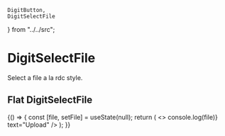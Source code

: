     DigitButton,
    DigitSelectFile
} from "../../src";

# DigitSelectFile

Select a file a la rdc style.

<Meta title="Others/DigitSelectFile" component={DigitSelectFile} />

## Flat DigitSelectFile

<Preview>
    <Story name="Flat file select">
        {() => {
            const [file, setFile] = useState(null);
            return (
                <>
                    <DigitSelectFile
                        selectedFileName={file != null ? file.name : null}
                        onSelectFile={setFile}
                        buttonProps={{raised: true}}
                    />
                    <DigitButton disabled={file == null} primary raised onClick={() => console.log(file)} text="Upload" />
                </>
            );
        }}
    </Story>
</Preview>